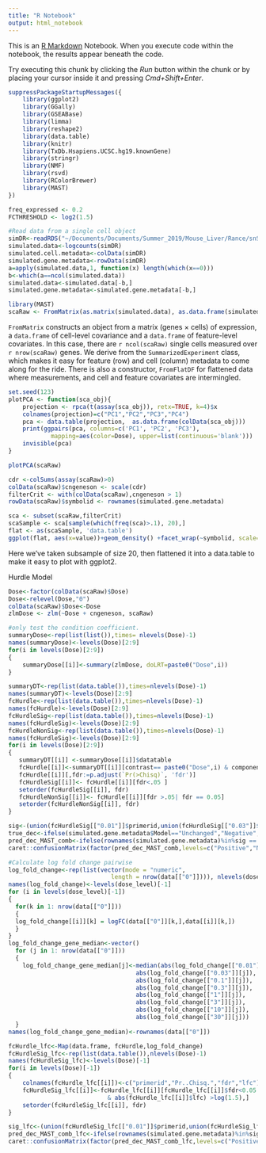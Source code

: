 ```yaml
---
title: "R Notebook"
output: html_notebook
---
```


This is an [R Markdown](http://rmarkdown.rstudio.com) Notebook. When you execute code within the notebook, the results appear beneath the code. 

Try executing this chunk by clicking the *Run* button within the chunk or by placing your cursor inside it and pressing *Cmd+Shift+Enter*. 

```r
suppressPackageStartupMessages({
    library(ggplot2)
    library(GGally)
    library(GSEABase)
    library(limma)
    library(reshape2)
    library(data.table)
    library(knitr)
    library(TxDb.Hsapiens.UCSC.hg19.knownGene)
    library(stringr)
    library(NMF)
    library(rsvd)
    library(RColorBrewer)
    library(MAST)
})
```


```r
freq_expressed <- 0.2
FCTHRESHOLD <- log2(1.5)
```

```r
#Read data from a single cell object
simDR<-readRDS("~/Documents/Documents/Summer_2019/Mouse_Liver/Rance/snSeq-DGE/SplattDR/simDR.RData")
simulated.data<-logcounts(simDR)
simulated.cell.metadata<-colData(simDR)
simulated.gene.metadata<-rowData(simDR)
a=apply(simulated.data,1, function(x) length(which(x==0)))
b<-which(a==ncol(simulated.data))
simulated.data<-simulated.data[-b,]
simulated.gene.metadata<-simulated.gene.metadata[-b,]
```

```r
library(MAST)
scaRaw <- FromMatrix(as.matrix(simulated.data), as.data.frame(simulated.cell.metadata), as.data.frame(simulated.gene.metadata))
```


`FromMatrix` constructs an object from a matrix (genes $\times$ cells) of expression, a `data.frame` of cell-level covariance and a `data.frame` of feature-level covariates.
In this case, there are `r ncol(scaRaw)` single cells measured over `r nrow(scaRaw)` genes.
We derive from the `SummarizedExperiment` class, which makes it easy for feature (row) and cell (column) metadata to come along for the ride.
There is also a constructor, `FromFlatDF` for flattened data where measurements, and cell and feature covariates are intermingled.

```r
set.seed(123)
plotPCA <- function(sca_obj){
    projection <- rpca(t(assay(sca_obj)), retx=TRUE, k=4)$x
    colnames(projection)=c("PC1","PC2","PC3","PC4")
    pca <- data.table(projection,  as.data.frame(colData(sca_obj)))
    print(ggpairs(pca, columns=c('PC1', 'PC2', 'PC3'),
            mapping=aes(color=Dose), upper=list(continuous='blank')))
    invisible(pca)
}

plotPCA(scaRaw)
```

```r
cdr <-colSums(assay(scaRaw)>0)
colData(scaRaw)$cngeneson <- scale(cdr)
filterCrit <- with(colData(scaRaw),cngeneson > 1)
rowData(scaRaw)$symbolid <- rownames(simulated.gene.metadata)
```

```r
sca <- subset(scaRaw,filterCrit)
scaSample <- sca[sample(which(freq(sca)>.1), 20),]
flat <- as(scaSample, 'data.table')
ggplot(flat, aes(x=value))+geom_density() +facet_wrap(~symbolid, scale='free_y')

```
Here we’ve taken subsample of size 20, then flattened it into a  data.table to make it easy to plot with ggplot2.

Hurdle Model

```r
Dose<-factor(colData(scaRaw)$Dose)
Dose<-relevel(Dose,"0")
colData(scaRaw)$Dose<-Dose
zlmDose <- zlm(~Dose + cngeneson, scaRaw)
```

```r
#only test the condition coefficient.
summaryDose<-rep(list(list()),times= nlevels(Dose)-1)
names(summaryDose)<-levels(Dose)[2:9]
for(i in levels(Dose)[2:9])
{
    summaryDose[[i]]<-summary(zlmDose, doLRT=paste0("Dose",i))
}
```

```r
summaryDT<-rep(list(data.table()),times=nlevels(Dose)-1)
names(summaryDT)<-levels(Dose)[2:9]
fcHurdle<-rep(list(data.table()),times=nlevels(Dose)-1)
names(fcHurdle)<-levels(Dose)[2:9]
fcHurdleSig<-rep(list(data.table()),times=nlevels(Dose)-1)
names(fcHurdleSig)<-levels(Dose)[2:9]
fcHurdleNonSig<-rep(list(data.table()),times=nlevels(Dose)-1)
names(fcHurdleSig)<-levels(Dose)[2:9]
for(i in levels(Dose)[2:9])
{
   summaryDT[[i]] <-summaryDose[[i]]$datatable
   fcHurdle[[i]]<-summaryDT[[i]][contrast== paste0("Dose",i) & component=='H',.(primerid, `Pr(>Chisq)`)] #logFC coefficients
   fcHurdle[[i]][,fdr:=p.adjust(`Pr(>Chisq)`, 'fdr')]
   fcHurdleSig[[i]]<- fcHurdle[[i]][fdr<.05 ]
   setorder(fcHurdleSig[[i]], fdr)
   fcHurdleNonSig[[i]]<- fcHurdle[[i]][fdr >.05| fdr == 0.05]
   setorder(fcHurdleNonSig[[i]], fdr)
}
```



```r
sig<-(union(fcHurdleSig[["0.01"]]$primerid,union(fcHurdleSig[["0.03"]]$primerid,union(fcHurdleSig[["0.1"]]$primerid,union(fcHurdleSig[["0.3"]]$primerid,union(fcHurdleSig[["1"]]$primerid,union(fcHurdleSig[["3"]]$primerid,union(fcHurdleSig[["10"]]$primerid,fcHurdleSig[["30"]]$primerid))))))))
true_dec<-ifelse(simulated.gene.metadata$Model=="Unchanged","Negative","Positive")
pred_dec_MAST_comb<-ifelse(rownames(simulated.gene.metadata)%in%sig == TRUE,"Positive","Negative")
caret::confusionMatrix(factor(pred_dec_MAST_comb,levels=c("Positive","Negative")),factor(true_dec,levels=c("Positive","Negative")))
```
```r
#Calculate log fold change pairwise
log_fold_change<-rep(list(vector(mode = "numeric",
                             length = nrow(data[["0"]]))), nlevels(dose_level)-1)
names(log_fold_change)<-levels(dose_level)[-1]
for (i in levels(dose_level)[-1])
{
  for(k in 1: nrow(data[["0"]]))
  {
  log_fold_change[[i]][k] = logFC(data[["0"]][k,],data[[i]][k,])
  }
}
log_fold_change_gene_median<-vector()
  for (j in 1: nrow(data[["0"]]))
  {
    log_fold_change_gene_median[j]<-median(abs(log_fold_change[["0.01"]][j]),
                                    abs(log_fold_change[["0.03"]][j]),
                                    abs(log_fold_change[["0.1"]][j]),
                                    abs(log_fold_change[["0.3"]][j]),
                                    abs(log_fold_change[["1"]][j]),
                                    abs(log_fold_change[["3"]][j]),
                                    abs(log_fold_change[["10"]][j]),
                                    abs(log_fold_change[["30"]][j]))
  }
names(log_fold_change_gene_median)<-rownames(data[["0"]])
```


```r
fcHurdle_lfc<-Map(data.frame, fcHurdle,log_fold_change)
fcHurdleSig_lfc<-rep(list(data.table()),nlevels(Dose)-1)
names(fcHurdleSig_lfc)<-levels(Dose)[-1]
for(i in levels(Dose)[-1])
{
    colnames(fcHurdle_lfc[[i]])<-c("primerid","Pr..Chisq.","fdr","lfc")
    fcHurdleSig_lfc[[i]]<-fcHurdle_lfc[[i]][fcHurdle_lfc[[i]]$fdr<0.05
                            & abs(fcHurdle_lfc[[i]]$lfc) >log(1.5),]
    setorder(fcHurdleSig_lfc[[i]], fdr)
}

sig_lfc<-(union(fcHurdleSig_lfc[["0.01"]]$primerid,union(fcHurdleSig_lfc[["0.03"]]$primerid,union(fcHurdleSig_lfc[["0.1"]]$primerid,union(fcHurdleSig_lfc[["0.3"]]$primerid,union(fcHurdleSig_lfc[["1"]]$primerid,union(fcHurdleSig_lfc[["3"]]$primerid,union(fcHurdleSig_lfc[["10"]]$primerid,fcHurdleSig_lfc[["30"]]$primerid))))))))
pred_dec_MAST_comb_lfc<-ifelse(rownames(simulated.gene.metadata)%in%sig_lfc == TRUE,"Positive","Negative")
caret::confusionMatrix(factor(pred_dec_MAST_comb_lfc,levels=c("Positive","Negative")),factor(true_dec,levels=c("Positive","Negative")))
```

